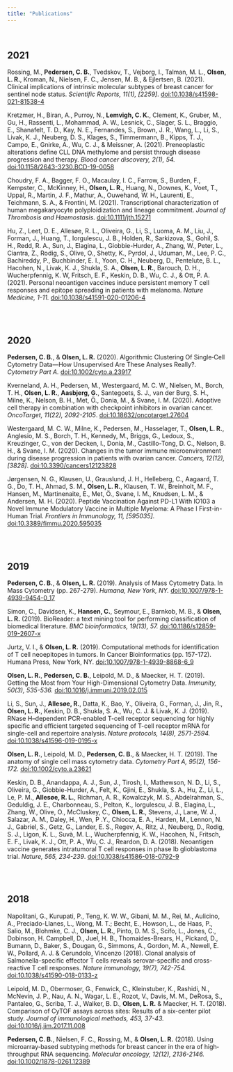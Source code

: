 ```yaml
---
title: "Publications"
---
```


<br>

## 2021
Rossing, M., **Pedersen, C. B.**, Tvedskov, T., Vejborg, I., Talman, M. L., **Olsen, L. R.**, Kroman, N., Nielsen, F. C., Jensen, M. B., & Ejlertsen, B. (2021). Clinical implications of intrinsic molecular subtypes of breast cancer for sentinel node status. *Scientific Reports, 11(1), [2259]*. [doi:10.1038/s41598-021-81538-4](https://doi.org/10.1038/s41598-021-81538-4)

Kretzmer, H., Biran, A., Purroy, N., **Lemvigh, C. K.**, Clement, K., Gruber, M., Gu, H., Rassenti, L., Mohammad, A. W., Lesnick, C., Slager, S. L., Braggio, E., Shanafelt, T. D., Kay, N. E., Fernandes, S., Brown, J. R., Wang, L., Li, S., Livak, K. J., Neuberg, D. S., Klages, S., Timmermann, B., Kipps, T. J., Campo, E., Gnirke, A., Wu, C. J., & Meissner, A. (2021). Preneoplastic alterations define CLL DNA methylome and persist through disease progression and therapy. *Blood cancer discovery, 2(1), 54.* [doi:10.1158/2643-3230.BCD-19-0058](https://doi.org/10.1158/2643-3230.BCD-19-0058)

Choudry, F. A., Bagger, F. O., Macaulay, I. C., Farrow, S., Burden, F., Kempster, C., McKinney, H., **Olsen, L. R.**, Huang, N., Downes, K., Voet, T., Uppal, R., Martin, J. F., Mathur, A., Ouwehand, W. H., Laurenti, E., Teichmann, S. A., & Frontini, M. (2021). Transcriptional characterization of human megakaryocyte polyploidization and lineage commitment. *Journal of Thrombosis and Haemostasis*. [doi:10.1111/jth.15271](https://doi.org/10.1111/jth.15271)

Hu, Z., Leet, D. E., Allesøe, R. L., Oliveira, G., Li, S., Luoma, A. M., Liu, J., Forman, J., Huang, T., Iorgulescu, J. B., Holden, R., Sarkizova, S., Gohil, S. H., Redd, R. A., Sun, J., Elagina, L., Giobbie-Hurder, A., Zhang, W., Peter, L., Ciantra, Z., Rodig, S., Olive, O., Shetty, K., Pyrdol, J., Uduman, M., Lee, P. C., Bachireddy, P., Buchbinder, E. I., Yoon, C. H., Neuberg, D., Pentelute, B. L., Hacohen, N., Livak, K. J., Shukla, S. A., **Olsen, L. R.**, Barouch, D. H.,  Wucherpfennig, K. W, Fritsch, E. F., Keskin, D. B., Wu, C. J., & Ott, P. A. (2021). Personal neoantigen vaccines induce persistent memory T cell responses and epitope spreading in patients with melanoma. *Nature Medicine, 1-11.* [doi:10.1038/s41591-020-01206-4](https://doi.org/10.1038/s41591-020-01206-4)

<br><br>


## 2020
**Pedersen, C. B.**, & **Olsen, L. R.** (2020). Algorithmic Clustering Of Single‐Cell Cytometry Data—How Unsupervised Are These Analyses Really?. *Cytometry Part A.* [doi:10.1002/cyto.a.23917](https://doi.org/10.1002/cyto.a.23917)

Kverneland, A. H., Pedersen, M., Westergaard, M. C. W., Nielsen, M., Borch, T. H., **Olsen, L. R.**, **Aasbjerg, G.**, Santegoets, S. J., van der Burg, S. H., Milne, K., Nelson, B. H., Met, Ö., Donia, M., & Svane, I. M. (2020). Adoptive cell therapy in combination with checkpoint inhibitors in ovarian cancer. *OncoTarget, 11(22), 2092-2105*. [doi:10.18632/oncotarget.27604](https://doi.org/10.18632/oncotarget.27604)

Westergaard, M. C. W., Milne, K., Pedersen, M., Hasselager, T., **Olsen, L. R.**, Anglesio, M. S., Borch, T. H., Kennedy, M., Briggs, G., Ledoux, S., Kreuzinger, C., von der Decken, I., Donia, M., Castillo-Tong, D. C., Nelson, B. H., & Svane, I. M. (2020). Changes in the tumor immune microenvironment during disease progression in patients with ovarian cancer. *Cancers, 12(12), [3828]*. [doi:10.3390/cancers12123828](https://doi.org/10.3390/cancers12123828)

Jørgensen, N. G., Klausen, U., Grauslund, J. H., Helleberg, C., Aagaard, T. G., Do, T. H., Ahmad, S. M., **Olsen, L. R.**, Klausen, T. W., Breinholt, M. F., Hansen, M., Martinenaite, E., Met, Ö., Svane, I. M., Knudsen, L. M., & Andersen, M. H. (2020). Peptide Vaccination Against PD-L1 With IO103 a Novel Immune Modulatory Vaccine in Multiple Myeloma: A Phase I First-in-Human Trial. *Frontiers in Immunology, 11, [595035]*. [doi:10.3389/fimmu.2020.595035](https://doi.org/10.3389/fimmu.2020.595035)

<br><br>



## 2019
**Pedersen, C. B.**, & **Olsen, L. R.** (2019). Analysis of Mass Cytometry Data. In Mass Cytometry (pp. 267-279). *Humana, New York, NY.* [doi:10.1007/978-1-4939-9454-0_17](https://doi.org/10.1007/978-1-4939-9454-0_17)

Simon, C., Davidsen, K., **Hansen, C.**, Seymour, E., Barnkob, M. B., & **Olsen, L. R.** (2019). BioReader: a text mining tool for performing classification of biomedical literature. *BMC bioinformatics, 19(13), 57.* [doi:10.1186/s12859-019-2607-x](https://doi.org/10.1186/s12859-019-2607-x)

Jurtz, V. I., & **Olsen, L. R.** (2019). Computational methods for identification of T cell neoepitopes in tumors. In Cancer Bioinformatics (pp. 157-172). Humana Press, New York, NY. [doi:10.1007/978-1-4939-8868-6_9](https://doi.org/10.1007/978-1-4939-8868-6_9)

**Olsen, L. R.**, **Pedersen, C. B.**, Leipold, M. D., & Maecker, H. T. (2019). Getting the Most from Your High-Dimensional Cytometry Data. *Immunity, 50(3), 535-536.* [doi:10.1016/j.immuni.2019.02.015](https://doi.org/10.1016/j.immuni.2019.02.015)

Li, S., Sun, J., **Allesøe, R.**, Datta, K., Bao, Y., Oliveira, G., Forman, J., Jin, R., **Olsen, L. R.**, Keskin, D. B., Shukla, S. A., Wu, C. J. & Livak, K. J. (2019). RNase H–dependent PCR-enabled T-cell receptor sequencing for highly specific and efficient targeted sequencing of T-cell receptor mRNA for single-cell and repertoire analysis. *Nature protocols, 14(8), 2571-2594.* [doi:10.1038/s41596-019-0195-x](https://doi.org/10.1038/s41596-019-0195-x)

**Olsen, L. R.**, Leipold, M. D., **Pedersen, C. B.**, & Maecker, H. T. (2019). The anatomy of single cell mass cytometry data. *Cytometry Part A, 95(2), 156-172.* [doi:10.1002/cyto.a.23621](https://doi.org/10.1002/cyto.a.23621)

Keskin, D. B., Anandappa, A. J., Sun, J., Tirosh, I., Mathewson, N. D., Li, S., Oliveira, G., Giobbie-Hurder, A., Felt, K., Gjini, E., Shukla, S. A., Hu, Z., Li, L., Le, P. M., **Allesøe, R. L.**, Richman, A. R., Kowalczyk, M. S., Abdelrahman, S., Geduldig, J. E., Charbonneau, S., Pelton, K., Iorgulescu, J. B., Elagina, L., Zhang, W., Olive, O., McCluskey, C., **Olsen, L. R.**, Stevens, J., Lane, W. J., Salazar, A. M., Daley, H., Wen, P .Y., Chiocca, E. A., Harden, M., Lennon, N. J., Gabriel, S., Getz, G., Lander, E. S., Regev, A., Ritz, J., Neuberg, D., Rodig, S. J., Ligon, K. L., Suvà, M. L., Wucherpfennig, K. W., Hacohen, N., Fritsch, E. F., Livak, K. J., Ott, P. A., Wu, C. J., Reardon, D. A. (2018). Neoantigen vaccine generates intratumoral T cell responses in phase Ib glioblastoma trial. *Nature, 565, 234-239*. [doi:10.1038/s41586-018-0792-9](https://doi.org/10.1038/s41586-018-0792-9)

<br><br>



## 2018
Napolitani, G., Kurupati, P., Teng, K. W. W., Gibani, M. M., Rei, M., Aulicino, A., Preciado-Llanes, L., Wong, M. T.; Becht, E., Howson, L., de Haas, P., Salio, M., Blohmke, C. J., **Olsen, L. R.**, Pinto, D. M. S., Scifo, L., Jones, C., Dobinson, H. Campbell, D., Juel, H. B., Thomaides-Brears, H., Pickard, D., Bumann, D., Baker, S., Dougan, G., Simmons, A., Gordon, M. A., Newell, E. W., Pollard, A. J. & Cerundolo, Vincenzo (2018). Clonal analysis of Salmonella-specific effector T cells reveals serovar-specific and cross-reactive T cell responses. *Nature immunology, 19(7), 742-754.* [doi:10.1038/s41590-018-0133-z](https://doi.org/10.1038/s41590-018-0133-z)

Leipold, M. D., Obermoser, G., Fenwick, C., Kleinstuber, K., Rashidi, N., McNevin, J. P., Nau, A. N., Wagar, L. E., Rozot, V., Davis, M. M., DeRosa, S., Pantaleo, G., Scriba, T. J., Walker, B. D., **Olsen, L. R.** & Maecker, H. T. (2018). Comparison of CyTOF assays across sites: Results of a six-center pilot study. *Journal of immunological methods, 453, 37-43.* [doi:10.1016/j.jim.2017.11.008](https://doi.org/10.1016/j.jim.2017.11.008)

**Pedersen, C. B.**, Nielsen, F. C., Rossing, M., & **Olsen, L. R.** (2018). Using microarray‐based subtyping methods for breast cancer in the era of high‐throughput RNA sequencing. *Molecular oncology, 12(12), 2136-2146.* [doi:10.1002/1878-0261.12389](https://doi.org/10.1002/1878-0261.12389)
